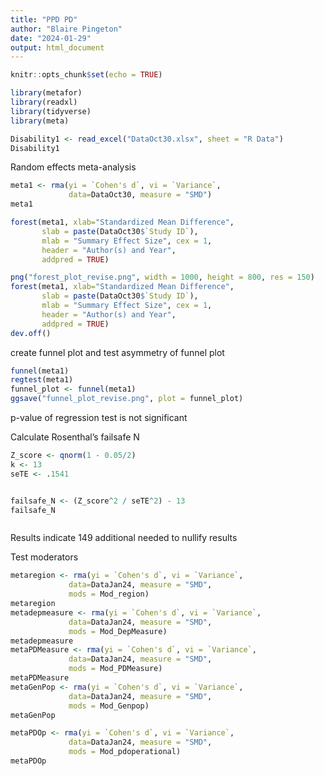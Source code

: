 ```yaml
---
title: "PPD PD"
author: "Blaire Pingeton"
date: "2024-01-29"
output: html_document
---
```


```r
knitr::opts_chunk$set(echo = TRUE)
```


```r
library(metafor)
library(readxl)
library(tidyverse)
library(meta)

Disability1 <- read_excel("DataOct30.xlsx", sheet = "R Data")
Disability1
```


Random effects meta-analysis
```r
meta1 <- rma(yi = `Cohen's d`, vi = `Variance`,
             data=DataOct30, measure = "SMD")
meta1

forest(meta1, xlab="Standardized Mean Difference", 
       slab = paste(DataOct30$`Study ID`), 
       mlab = "Summary Effect Size", cex = 1,
       header = "Author(s) and Year",
       addpred = TRUE)

png("forest_plot_revise.png", width = 1000, height = 800, res = 150)
forest(meta1, xlab="Standardized Mean Difference", 
       slab = paste(DataOct30$`Study ID`), 
       mlab = "Summary Effect Size", cex = 1,
       header = "Author(s) and Year",
       addpred = TRUE)
dev.off()

```

create funnel plot and test asymmetry of funnel plot
```r
funnel(meta1)
regtest(meta1)
funnel_plot <- funnel(meta1)
ggsave("funnel_plot_revise.png", plot = funnel_plot)

```
p-value of regression test is not significant



Calculate Rosenthal's failsafe N
```r

Z_score <- qnorm(1 - 0.05/2)
k <- 13
seTE <- .1541


failsafe_N <- (Z_score^2 / seTE^2) - 13
failsafe_N



```
Results indicate 149 additional needed to nullify results


Test moderators
```r
metaregion <- rma(yi = `Cohen's d`, vi = `Variance`,
             data=DataJan24, measure = "SMD", 
             mods = Mod_region)
metaregion
metadepmeasure <- rma(yi = `Cohen's d`, vi = `Variance`,
             data=DataJan24, measure = "SMD", 
             mods = Mod_DepMeasure)
metadepmeasure
metaPDMeasure <- rma(yi = `Cohen's d`, vi = `Variance`,
             data=DataJan24, measure = "SMD", 
             mods = Mod_PDMeasure)
metaPDMeasure
metaGenPop <- rma(yi = `Cohen's d`, vi = `Variance`,
             data=DataJan24, measure = "SMD", 
             mods = Mod_Genpop)
metaGenPop

metaPDOp <- rma(yi = `Cohen's d`, vi = `Variance`,
             data=DataJan24, measure = "SMD", 
             mods = Mod_pdoperational)
metaPDOp
```

